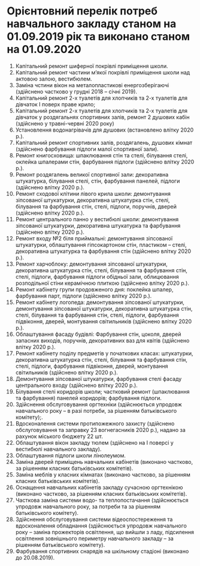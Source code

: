 # Орієнтовний перелік потреб навчального закладу станом на 01.09.2019 рік та виконано станом на 01.09.2020

1. Капітальний ремонт шиферної покрівлі приміщення школи.
1. Капітальний ремонт частини м’якої покрівлі приміщення школи над актовою залою, вестибюлем.
1. Заміна чстини вікон на металопластикові енергозберігаючі (здійснено частково у грудні 2018 – січні 2019).
1. Капітальний ремонт 2-х туалетів для хлопчиків та 2-х туалетів для дівчаток І поверх праве крило;
1. Капітальний ремонт 2-х туалетів для хлопчиків та 2-х туалетів для дівчаток у роздягальнях спортивних залів, ремонт 2 душових кабін (здійснено у травні-червні 2020 року)
1. Установлення водонагрівачів для душових (встановлено влітку 2020 р.).
1. Капітальний ремонт спортивних залів, роздягалень, душових кімнат (здійснено фарбування підлоги малої спортивної зали).
1. Ремонт книгосховища: шпаклювання стін та стелі, білування стелі, оклейка шпалерами стін, фарбування підлоги (здійснено влітку 2020 р.).
1. Ремонт роздягалень великої спортивної зали: декоративна штукатурка, білування стелі, стін, фарбування панелей, підлоги (здійснено влітку 2020 р.).
1. Ремонт сходової клітини лівого крила школи: демонтування зіпсованої штукатурки, декоративна штукатурка стін, стелі, білування та фарбування стін, стелі, підлоги, поручнів, дверей (здійснено влітку 2020 р.).
1. Ремонт центрального панно у вестибюлі школи: демонтування зіпсованої штукатурки, декоративна штукатурка та фарбування (здійснено влітку 2020 р.).
1. Ремонт входу №2 біля приймальні: демонтування зіпсованої штукатурки, облаштування гіпсокартоном стін, пластиком – стелі, декоративна штукатурка та фарбування стін (здійснено влітку 2020 р.).
1. Ремонт харчоблоку: демонтування зіпсованої штукатурки, декоративна штукатурка стін, стелі, білування та фарбування стін, стелі, підлоги, фарбування підлоги обідньої зали, облицювання розподільної стіни керамічною плиткою (здійснено влітку 2020 р.).
1. Ремонт кабінету групи продовженого дня: поклейка шпалер, фарбування парт, підлоги (здійснено влітку 2020 р.).
1. Ремонт кабінету логопеда: демонтування зіпсованої штукатурки, демонтування зіпсованої штукатурки, декоративна штукатурка стін, стелі, білування та фарбування стін, стелі, підлоги, фарбування підвіконня, дверей, монтування світильників (здійснено влітку 2020 р.).
1. Облаштування фасаду будівлі: Фарбування стін, цоколя, дверей запасних виходів, поручнів, декоративних ваз для квітів (здійснено влітку 2020 р.).
1. Ремонт кабінету поділу предметів у початкових класах: штукатурки, декоративна штукатурка стін, стелі, білування та фарбування стін, стелі, підлоги, фарбування підвіконня, дверей, монтування світильників (здійснено влітку 2020 р.).
1. Демонтування зіпсованої штукатурки, фарбування стелі фасаду центрального входу (здійснено влітку 2020 р.).
1. Білування стелі коридорів школи; частковий ремонт (шпаклювання та фарбування) панелей коридорів; фарбування підлоги.
1. Здійснення обслуговування оргтехніки (здійснюється упродовж навчального року – в разі потреби, за рішенням батьківського комітету);.
1. Вдосконалення системи протипожежного захисту (здійснено обслуговування та заправку 23 вогнегасників 2020 р.), надано за рахунок міського бюджету 22 шт.
1. Облаштування вікон закладу тюлем (здійснено на І поверсі у вестибюлі навчального закладу).
1. Облаштування підлоги школи лінолеумом.
1. Заміна дверей приміщень навчальних кабінетів (виконано частково, за рішенням класних батьківських комітетів).
1. Заміна меблів у класних кімнатах (виконано частково, за рішенням класних батьківських комітетів).
1. Оснащення навчальних кабінетів закладу сучасною оргтехнікою (виконано частково, за рішенням класних батьківських комітетів).
1. Часткова заміна системи водо- та теплопостачання (здійснюється упродовж навчального року, за потреби та за рішенням батьківського комітету).
1. Здійснення обслуговування системи відеоспостереження та вдосконалення обладнання (здійснюється упродовж навчального року – заміна прожекторів освітлення, що вийшли з ладу, підсилення освітлення зовнішнього периметру навчального закладу – за рішенням батьківського комітету).
1. Фарбування спортивних снарядів на шкільному стадіоні (виконано до 20.08.2019).
